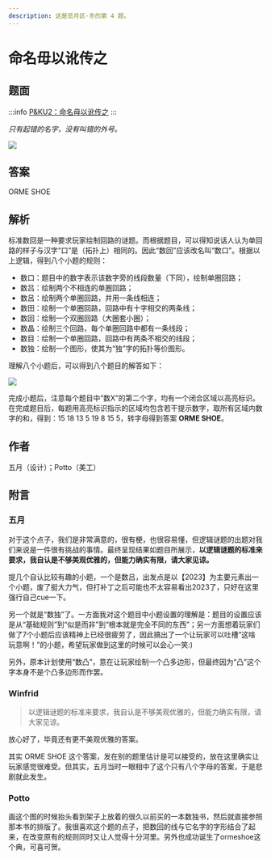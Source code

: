 ```yaml
---
description: 这是觅月区·冬的第 4 题。
---
```


# 命名毋以讹传之

## 题面

:::info
[P&KU2：命名毋以讹传之](https://pnku2.pkupuzzle.art/#/game/miyue/winter_04)
:::

_只有起错的名字，没有叫错的外号。_

![](./04-ming-ming-wu-yiechuan-zhi.assets/image_1.webp)

## 答案

ORME SHOE

## 解析

标准数回是一种要求玩家绘制回路的谜题。而根据题目，可以得知说话人认为单回路的样子与汉字“口”是（拓扑上）相同的。因此“数回”应该改名叫“数口”。根据以上逻辑，得到八个小题的规则：

- 数口：题目中的数字表示该数字旁的线段数量（下同），绘制单圈回路；
- 数吕：绘制两个不相连的单圈回路；
- 数呂：绘制两个单圈回路，并用一条线相连；
- 数田：绘制一个单圈回路，回路中有十字相交的两条线；
- 数回：绘制一个双圈回路（大圈套小圈）；
- 数晶：绘制三个回路，每个单圈回路中都有一条线段；
- 数目：绘制一个单圈回路，回路中有两条不相交的线段；
- 数独：绘制一个图形，使其为“独”字的拓扑等价图形。

理解八个小题后，可以得到八个题目的解答如下：

![](./04-ming-ming-wu-yiechuan-zhi.assets/image_2.webp)

完成小题后，注意每个题目中“数X”的第二个字，均有一个闭合区域以高亮标识。在完成题目后，每题用高亮标识指示的区域均包含若干提示数字，取所有区域内数字的和，得到：15 18 13 5 19 8 15 5，转字母得到答案 **ORME SHOE**。

## 作者

五月（设计）；Potto（美工）

## 附言

### 五月

对于这个点子，我们是非常满意的，很有梗，也很容易懂，但逻辑谜题的出题对我们来说是一件很有挑战的事情。最终呈现结果如题目所展示，**以逻辑谜题的标准来要求，我自认是不够美观优雅的，但能力确实有限，请大家见谅。**

提几个自认比较有趣的小题，一个是数吕，出发点是以【2023】为主要元素出一个小题，废了挺大力气，但打补丁之后可能也不太容易看出2023了，只好在这里强行自己cue一下。

另一个就是“数独”了。一方面我对这个题目中小题设置的理解是：题目的设置应该是从“基础规则”到“似是而非”到“根本就是完全不同的东西”；另一方面想着玩家们做了7个小题后应该精神上已经很疲劳了，因此搞出了一个让玩家可以吐槽“这啥玩意啊！”的小题，希望玩家做到这里的时候可以会心一笑:)

另外，原本计划使用“数凸”，意在让玩家绘制一个凸多边形，但最终因为“凸”这个字本身不是个凸多边形而作罢。

### Winfrid

> 以逻辑谜题的标准来要求，我自认是不够美观优雅的，但能力确实有限，请大家见谅。

放心好了，毕竟还有更不美观优雅的答案。

其实 ORME SHOE 这个答案，发在别的题里估计是可以接受的，放在这里确实让玩家感觉很难受。但其实，五月当时一眼相中了这个只有八个字母的答案，于是悲剧就此发生。

### Potto

画这个图的时候抬头看到架子上放着的很久以前买的一本数独书，然后就直接参照那本书的排版了。我很喜欢这个题的点子，把数回的线与它名字的字形结合了起来，在改变原有的规则同时又让人觉得十分河里。另外也成功诞生了ormeshoe这个典，可喜可贺。

